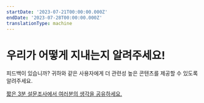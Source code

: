 ```yaml
---
startDate: '2023-07-21T00:00:00.000Z'
endDate: '2023-07-28T00:00:00.000Z'
translationType: machine
---
```


# 우리가 어떻게 지내는지 알려주세요!

피드백이 있습니까? 귀하와 같은 사용자에게 더 관련성 높은 콘텐츠를 제공할 수 있도록 알려주세요.

[짧은 3분 설문조사에서 여러분의 생각을 공유하세요.](https://docs.google.com/forms/d/e/1FAIpQLSfOXaw1-YKkDRMUoLSpmHEo1y2NJa9BSCbM47k3Hw9h9NZi3g/viewform?usp=sf_link)